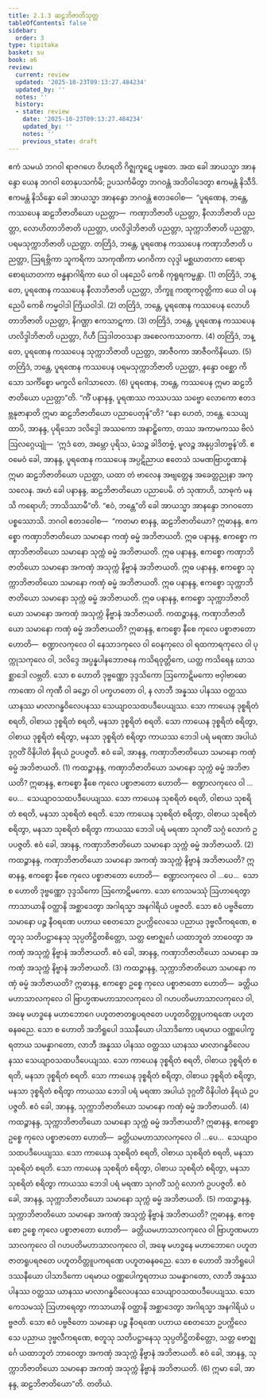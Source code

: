 ```yaml
---
title: 2.1.3 ဆဠဘိဇာတိသုတ္တ
tableOfContents: false
sidebar:
  order: 3
type: tipitaka
basket: su
book: a6
review:
  current: review
  updated: '2025-10-23T09:13:27.484234'
  updated_by: ''
  notes: ''
  history:
  - state: review
    date: '2025-10-23T09:13:27.484234'
    updated_by: ''
    notes: ''
    previous_state: draft
---
```



<ReviewStatus review={frontmatter.review} showDetails={true} />

<HypothesisAnnotation frontmatter={frontmatter} />

<DynamicBreadcrumb />

<Division number="57" book="a6" e="ch" v="16" p="336">

<Paragraph number="478" book="a6">
ဧကံ သမယံ ဘဂဝါ ရာဇဂဟေ ဝိဟရတိ ဂိဇ္ဈကူဋေ ပဗ္ဗတေ. အထ ခေါ အာယသ္မာ အာနန္ဒော ယေန ဘဂဝါ တေနုပသင်္ကမိ; ဥပသင်္ကမိတွာ ဘဂဝန္တံ အဘိဝါဒေတွာ ဧကမန္တံ နိသီဒိ. ဧကမန္တံ နိသိန္နော ခေါ အာယသ္မာ အာနန္ဒော ဘဂဝန္တံ ဧတဒဝေါစ—  “ပူရဏေန, ဘန္တေ, ကဿပေန ဆဠဘိဇာတိယော ပညတ္တာ—  ကဏှာဘိဇာတိ ပညတ္တာ, နီလာဘိဇာတိ ပညတ္တာ, လောဟိတာဘိဇာတိ ပညတ္တာ, ဟလိဒ္ဒါဘိဇာတိ ပညတ္တာ, သုက္ကာဘိဇာတိ ပညတ္တာ, ပရမသုက္ကာဘိဇာတိ ပညတ္တာ.
</Paragraph>

<Paragraph number="479" book="a6">
တတြိဒံ, ဘန္တေ, ပူရဏေန ကဿပေန ကဏှာဘိဇာတိ ပညတ္တာ, ဩရဗ္ဘိကာ သူကရိကာ သာကုဏိကာ မာဂဝိကာ လုဒ္ဒါ မစ္ဆဃာတကာ စောရာ စောရဃာတကာ ဗန္ဓနာဂါရိကာ ယေ ဝါ ပနညေပိ ကေစိ ကုရူရကမ္မန္တာ. (1)
</Paragraph>

<Paragraph number="480" book="a6">
တတြိဒံ, ဘန္တေ, ပူရဏေန ကဿပေန နီလာဘိဇာတိ ပညတ္တာ, ဘိက္ခူ ကဏ္ဋကဝုတ္တိကာ ယေ ဝါ ပနညေပိ ကေစိ ကမ္မဝါဒါ ကြိယဝါဒါ. (2)
</Paragraph>

<Paragraph number="481" book="a6">
တတြိဒံ, ဘန္တေ, ပူရဏေန ကဿပေန လောဟိတာဘိဇာတိ ပညတ္တာ, နိဂဏ္ဌာ ဧကသာဋကာ. (3)
</Paragraph>

<Paragraph number="482" book="a6">
တတြိဒံ, ဘန္တေ, ပူရဏေန ကဿပေန ဟလိဒ္ဒါဘိဇာတိ ပညတ္တာ, ဂိဟီ ဩဒါတဝသနာ အစေလကသာဝကာ. (4)
</Paragraph>

<Paragraph number="483" book="a6">
တတြိဒံ, ဘန္တေ, ပူရဏေန ကဿပေန သုက္ကာဘိဇာတိ ပညတ္တာ, အာဇီဝကာ အာဇီဝကိနိယော. (5)
</Paragraph>

<Paragraph number="484" book="a6">
တတြိဒံ, ဘန္တေ, ပူရဏေန ကဿပေန ပရမသုက္ကာဘိဇာတိ ပညတ္တာ, နန္ဒော ဝစ္ဆော ကိသော သင်္ကိစ္စော မက္ခလိ ဂေါသာလော. (6)
</Paragraph>

<Paragraph number="485" book="a6">
ပူရဏေန, ဘန္တေ, ကဿပေန ဣမာ ဆဠဘိဇာတိယော ပညတ္တာ”တိ.
</Paragraph>

<Paragraph number="486" book="a6">
“ကိံ ပနာနန္ဒ, ပူရဏဿ ကဿပဿ သဗ္ဗော လောကော ဧတဒဗ္ဘနုဇာနာတိ ဣမာ ဆဠဘိဇာတိယော ပညာပေတုန်”တိ? “နော ဟေတံ, ဘန္တေ. သေယျထာပိ, အာနန္ဒ, ပုရိသော ဒလိဒ္ဒေါ အဿကော အနာဠှိကော, တဿ အကာမကဿ ဗိလံ ဩလဂ္ဂေယျုံ—  ‘ဣဒံ တေ, အမ္ဘော ပုရိသ, မံသဉ္စ ခါဒိတဗ္ဗံ, မူလဉ္စ အနုပ္ပဒါတဗ္ဗန်’တိ. ဧဝမေဝံ ခေါ, အာနန္ဒ, ပူရဏေန ကဿပေန အပ္ပဋိညာယ ဧတေသံ သမဏဗြာဟ္မဏာနံ ဣမာ ဆဠဘိဇာတိယော ပညတ္တာ, ယထာ တံ ဗာလေန အဗျတ္တေန အခေတ္တညုနာ အကုသလေန.
</Paragraph>

<Paragraph number="487" book="a6">
အဟံ ခေါ ပနာနန္ဒ, ဆဠဘိဇာတိယော ပညာပေမိ. တံ သုဏာဟိ, သာဓုကံ မနသိ ကရောဟိ; ဘာသိဿာမီ”တိ. “ဧဝံ, ဘန္တေ”တိ ခေါ အာယသ္မာ အာနန္ဒော ဘဂဝတော ပစ္စဿောသိ. ဘဂဝါ ဧတဒဝေါစ—  “ကတမာ စာနန္ဒ, ဆဠဘိဇာတိယော? ဣဓာနန္ဒ, ဧကစ္စော ကဏှာဘိဇာတိယော သမာနော ကဏှံ ဓမ္မံ အဘိဇာယတိ. ဣဓ ပနာနန္ဒ, ဧကစ္စော ကဏှာဘိဇာတိယော သမာနော သုက္ကံ ဓမ္မံ အဘိဇာယတိ. ဣဓ ပနာနန္ဒ, ဧကစ္စော ကဏှာဘိဇာတိယော သမာနော အကဏှံ အသုက္ကံ နိဗ္ဗာနံ အဘိဇာယတိ. ဣဓ ပနာနန္ဒ, ဧကစ္စော သုက္ကာဘိဇာတိယော သမာနော ကဏှံ ဓမ္မံ အဘိဇာယတိ. ဣဓ ပနာနန္ဒ, ဧကစ္စော သုက္ကာဘိဇာတိယော သမာနော သုက္ကံ ဓမ္မံ အဘိဇာယတိ. ဣဓ ပနာနန္ဒ, ဧကစ္စော သုက္ကာဘိဇာတိယော သမာနော အကဏှံ အသုက္ကံ နိဗ္ဗာနံ အဘိဇာယတိ.
</Paragraph>

<Paragraph number="488" book="a6">
ကထဉ္စာနန္ဒ, ကဏှာဘိဇာတိယော သမာနော ကဏှံ ဓမ္မံ အဘိဇာယတိ? ဣဓာနန္ဒ, ဧကစ္စော နီစေ ကုလေ ပစ္စာဇာတော ဟောတိ—  စဏ္ဍာလကုလေ ဝါ နေသာဒကုလေ ဝါ ဝေနကုလေ ဝါ ရထကာရကုလေ ဝါ ပုက္ကုသကုလေ ဝါ, ဒလိဒ္ဒေ အပ္ပန္နပါနဘောဇနေ ကသိရဝုတ္တိကေ, ယတ္ထ ကသိရေန ဃာသစ္ဆာဒေါ လဗ္ဘတိ. သော စ ဟောတိ ဒုဗ္ဗဏ္ဏော ဒုဒ္ဒသိကော ဩကောဋိမကော ဗဝှါဗာဓော ကာဏော ဝါ ကုဏီ ဝါ ခဉ္ဇော ဝါ ပက္ခဟတော ဝါ, န လာဘီ အန္နဿ ပါနဿ ဝတ္ထဿ ယာနဿ မာလာဂန္ဓဝိလေပနဿ သေယျာဝသထပဒီပေယျဿ. သော ကာယေန ဒုစ္စရိတံ စရတိ, ဝါစာယ ဒုစ္စရိတံ စရတိ, မနသာ ဒုစ္စရိတံ စရတိ. သော ကာယေန ဒုစ္စရိတံ စရိတွာ, ဝါစာယ ဒုစ္စရိတံ စရိတွာ, မနသာ ဒုစ္စရိတံ စရိတွာ ကာယဿ ဘေဒါ ပရံ မရဏာ အပါယံ ဒုဂ္ဂတိံ ဝိနိပါတံ နိရယံ ဥပပဇ္ဇတိ. ဧဝံ ခေါ, အာနန္ဒ, ကဏှာဘိဇာတိယော သမာနော ကဏှံ ဓမ္မံ အဘိဇာယတိ. (1)
</Paragraph>

<Paragraph number="489" book="a6">
ကထဉ္စာနန္ဒ, ကဏှာဘိဇာတိယော သမာနော သုက္ကံ ဓမ္မံ အဘိဇာယတိ? ဣဓာနန္ဒ, ဧကစ္စော နီစေ ကုလေ ပစ္စာဇာတော ဟောတိ—  စဏ္ဍာလကုလေ ဝါ …ပေ…  သေယျာဝသထပဒီပေယျဿ. သော ကာယေန သုစရိတံ စရတိ, ဝါစာယ သုစရိတံ စရတိ, မနသာ သုစရိတံ စရတိ. သော ကာယေန သုစရိတံ စရိတွာ, ဝါစာယ သုစရိတံ စရိတွာ, မနသာ သုစရိတံ စရိတွာ ကာယဿ ဘေဒါ ပရံ မရဏာ သုဂတိံ သဂ္ဂံ လောကံ ဥပပဇ္ဇတိ. ဧဝံ ခေါ, အာနန္ဒ, ကဏှာဘိဇာတိယော သမာနော သုက္ကံ ဓမ္မံ အဘိဇာယတိ. (2)
</Paragraph>

<Paragraph number="490" book="a6">
ကထဉ္စာနန္ဒ, ကဏှာဘိဇာတိယော သမာနော အကဏှံ အသုက္ကံ နိဗ္ဗာနံ အဘိဇာယတိ? ဣဓာနန္ဒ, ဧကစ္စော နီစေ ကုလေ ပစ္စာဇာတော ဟောတိ—  စဏ္ဍာလကုလေ ဝါ …ပေ…  သော စ ဟောတိ ဒုဗ္ဗဏ္ဏော ဒုဒ္ဒသိကော ဩကောဋိမကော. သော ကေသမဿုံ ဩဟာရေတွာ ကာသာယာနိ ဝတ္ထာနိ အစ္ဆာဒေတွာ အဂါရသ္မာ အနဂါရိယံ ပဗ္ဗဇတိ. သော ဧဝံ ပဗ္ဗဇိတော သမာနော ပဉ္စ နီဝရဏေ ပဟာယ စေတသော ဥပက္ကိလေသေ ပညာယ ဒုဗ္ဗလီကရဏေ, စတူသု သတိပဋ္ဌာနေသု သုပ္ပတိဋ္ဌိတစိတ္တော, သတ္တ ဗောဇ္ဈင်္ဂေ ယထာဘူတံ ဘာဝေတွာ အကဏှံ အသုက္ကံ နိဗ္ဗာနံ အဘိဇာယတိ. ဧဝံ ခေါ, အာနန္ဒ, ကဏှာဘိဇာတိယော သမာနော အကဏှံ အသုက္ကံ နိဗ္ဗာနံ အဘိဇာယတိ. (3)
</Paragraph>

<Paragraph number="491" book="a6">
ကထဉ္စာနန္ဒ, သုက္ကာဘိဇာတိယော သမာနော ကဏှံ ဓမ္မံ အဘိဇာယတိ? ဣဓာနန္ဒ, ဧကစ္စော ဥစ္စေ ကုလေ ပစ္စာဇာတော ဟောတိ—  ခတ္တိယမဟာသာလကုလေ ဝါ ဗြာဟ္မဏမဟာသာလကုလေ ဝါ ဂဟပတိမဟာသာလကုလေ ဝါ, အဍ္ဎေ မဟဒ္ဓနေ မဟာဘောဂေ ပဟူတဇာတရူပရဇတေ ပဟူတဝိတ္တူပကရဏေ ပဟူတဓနဓညေ. သော စ ဟောတိ အဘိရူပေါ ဒဿနီယော ပါသာဒိကော ပရမာယ ဝဏ္ဏပေါက္ခရတာယ သမန္နာဂတော, လာဘီ အန္နဿ ပါနဿ ဝတ္ထဿ ယာနဿ မာလာဂန္ဓဝိလေပနဿ သေယျာဝသထပဒီပေယျဿ. သော ကာယေန ဒုစ္စရိတံ စရတိ, ဝါစာယ ဒုစ္စရိတံ စရတိ, မနသာ ဒုစ္စရိတံ စရတိ. သော ကာယေန ဒုစ္စရိတံ စရိတွာ, ဝါစာယ ဒုစ္စရိတံ စရိတွာ, မနသာ ဒုစ္စရိတံ စရိတွာ ကာယဿ ဘေဒါ ပရံ မရဏာ အပါယံ ဒုဂ္ဂတိံ ဝိနိပါတံ နိရယံ ဥပပဇ္ဇတိ. ဧဝံ ခေါ, အာနန္ဒ, သုက္ကာဘိဇာတိယော သမာနော ကဏှံ ဓမ္မံ အဘိဇာယတိ. (4)
</Paragraph>

<Paragraph number="492" book="a6">
ကထဉ္စာနန္ဒ, သုက္ကာဘိဇာတိယော သမာနော သုက္ကံ ဓမ္မံ အဘိဇာယတိ? ဣဓာနန္ဒ, ဧကစ္စော ဥစ္စေ ကုလေ ပစ္စာဇာတော ဟောတိ—  ခတ္တိယမဟာသာလကုလေ ဝါ …ပေ…  သေယျာဝသထပဒီပေယျဿ. သော ကာယေန သုစရိတံ စရတိ, ဝါစာယ သုစရိတံ စရတိ, မနသာ သုစရိတံ စရတိ. သော ကာယေန သုစရိတံ စရိတွာ, ဝါစာယ သုစရိတံ စရိတွာ, မနသာ သုစရိတံ စရိတွာ ကာယဿ ဘေဒါ ပရံ မရဏာ သုဂတိံ သဂ္ဂံ လောကံ ဥပပဇ္ဇတိ. ဧဝံ ခေါ, အာနန္ဒ, သုက္ကာဘိဇာတိယော သမာနော သုက္ကံ ဓမ္မံ အဘိဇာယတိ. (5)
</Paragraph>

<Paragraph number="493" book="a6">
ကထဉ္စာနန္ဒ, သုက္ကာဘိဇာတိယော သမာနော အကဏှံ အသုက္ကံ နိဗ္ဗာနံ အဘိဇာယတိ? ဣဓာနန္ဒ, ဧကစ္စော ဥစ္စေ ကုလေ ပစ္စာဇာတော ဟောတိ—  ခတ္တိယမဟာသာလကုလေ ဝါ ဗြာဟ္မဏမဟာသာလကုလေ ဝါ ဂဟပတိမဟာသာလကုလေ ဝါ, အဍ္ဎေ မဟဒ္ဓနေ မဟာဘောဂေ ပဟူတဇာတရူပရဇတေ ပဟူတဝိတ္တူပကရဏေ ပဟူတဓနဓညေ. သော စ ဟောတိ အဘိရူပေါ ဒဿနီယော ပါသာဒိကော ပရမာယ ဝဏ္ဏပေါက္ခရတာယ သမန္နာဂတော, လာဘီ အန္နဿ ပါနဿ ဝတ္ထဿ ယာနဿ မာလာဂန္ဓဝိလေပနဿ သေယျာဝသထပဒီပေယျဿ. သော ကေသမဿုံ ဩဟာရေတွာ ကာသာယာနိ ဝတ္ထာနိ အစ္ဆာဒေတွာ အဂါရသ္မာ အနဂါရိယံ ပဗ္ဗဇတိ. သော ဧဝံ ပဗ္ဗဇိတော သမာနော ပဉ္စ နီဝရဏေ ပဟာယ စေတသော ဥပက္ကိလေသေ ပညာယ ဒုဗ္ဗလီကရဏေ, စတူသု သတိပဋ္ဌာနေသု သုပ္ပတိဋ္ဌိတစိတ္တော, သတ္တ ဗောဇ္ဈင်္ဂေ ယထာဘူတံ ဘာဝေတွာ အကဏှံ အသုက္ကံ နိဗ္ဗာနံ အဘိဇာယတိ. ဧဝံ ခေါ, အာနန္ဒ, သုက္ကာဘိဇာတိယော သမာနော အကဏှံ အသုက္ကံ နိဗ္ဗာနံ အဘိဇာယတိ. (6)
</Paragraph>

<Paragraph number="494" book="a6">
ဣမာ ခေါ, အာနန္ဒ, ဆဠဘိဇာတိယော”တိ.

</Paragraph>
</Division>

<Paragraph number="495" type="center" book="a6">
တတိယံ.
</Paragraph>